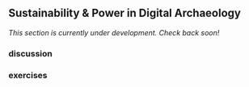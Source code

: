 ## Sustainability & Power in Digital Archaeology

<div class="rmdcaution"> _This section is currently under development. Check back soon!_ </div>

### discussion

### exercises